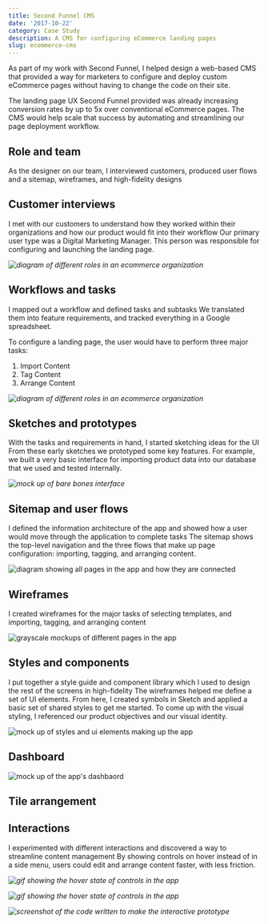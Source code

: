 ```yaml
---
title: Second Funnel CMS
date: '2017-10-22'
category: Case Study
description: A CMS for configuring eCommerce landing pages
slug: ecommerce-cms
---
```


As part of my work with Second Funnel, I helped design a web-based CMS that provided a way for marketers to configure and deploy custom eCommerce pages without having to change the code on their site.

The landing page UX Second Funnel provided was already increasing conversion rates by up to 5x over conventional eCommerce pages. The CMS would help scale that success by automating and streamlining our page deployment workflow.  

## Role and team
As the designer on our team, I interviewed customers, produced user flows and a sitemap, wireframes, and high-fidelity designs

## Customer interviews
I met with our customers to understand how they worked within their organizations and how our product would fit into their workflow
Our primary user type was a Digital Marketing Manager. This person was responsible for configuring and launching the landing page.


*<Image
    src={usertypes}
    alt="diagram of different roles in an ecommerce organization"
/>*

## Workflows and tasks
I mapped out a workflow and defined tasks and subtasks
We translated them into feature requirements, and tracked everything in a Google spreadsheet.

To configure a landing page, the user would have to perform three major tasks:

1. Import Content
2. Tag Content
3. Arrange Content

*<Image
    src={featureset}
    alt="diagram of different roles in an ecommerce organization"
/>*

## Sketches and prototypes
With the tasks and requirements in hand, I started sketching ideas for the UI
From these early sketches we prototyped some key features. For example, we built a very basic interface for importing product data into our database that we used and tested internally.

*<Image
    src={prototype}
    alt="mock up of bare bones interface"
/>*

## Sitemap and user flows
I defined the information architecture of the app and showed how a user would move through the application to complete tasks
The sitemap shows the top-level navigation and the three flows that make up page configuration: importing, tagging, and arranging content.

<Image
    src={sitemapuserflows}
    alt="diagram showing all pages in the app and how they are connected"
/>

## Wireframes
I created wireframes for the major tasks of selecting templates, and importing, tagging, and arranging content

<Image
    src={wireframes}
    alt="grayscale mockups of different pages in the app"
/>

## Styles and components
I put together a style guide and component library which I used to design the rest of the screens in high-fidelity
The wireframes helped me define a set of UI elements. From here, I created symbols in Sketch and applied a basic set of shared styles to get me started. To come up with the visual styling, I referenced our product objectives and our visual identity.

<Image
    src={styleguide}
    alt="mock up of styles and ui elements making up the app"
/>

## Dashboard
<Image
    src={dashboard}
    alt="mock up of the app's dashbaord"
/>

## Tile arrangement

## Interactions
I experimented with different interactions and discovered a way to streamline content management
By showing controls on hover instead of in a side menu, users could edit and arrange content faster, with less friction.

*<Image
    src={tilecontrols}
    alt="gif showing the hover state of controls in the app"
/>*

*<Image
    src={controlstates}
    alt="gif showing the hover state of controls in the app"
/>*

*<Image
    src={framerprototype}
    alt="screenshot of the code written to make the interactive prototype"
/>*